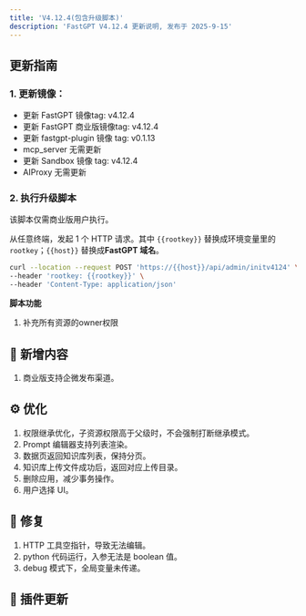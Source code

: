 ```yaml
---
title: 'V4.12.4(包含升级脚本)'
description: 'FastGPT V4.12.4 更新说明, 发布于 2025-9-15'
---
```


## 更新指南

### 1. 更新镜像：

- 更新 FastGPT 镜像tag: v4.12.4
- 更新 FastGPT 商业版镜像tag: v4.12.4
- 更新 fastgpt-plugin 镜像 tag: v0.1.13
- mcp_server 无需更新
- 更新 Sandbox 镜像 tag: v4.12.4
- AIProxy 无需更新

### 2. 执行升级脚本

该脚本仅需商业版用户执行。

从任意终端，发起 1 个 HTTP 请求。其中 `{{rootkey}}` 替换成环境变量里的 `rootkey`；`{{host}}` 替换成**FastGPT 域名**。

```bash
curl --location --request POST 'https://{{host}}/api/admin/initv4124' \
--header 'rootkey: {{rootkey}}' \
--header 'Content-Type: application/json'
```

**脚本功能**

1. 补充所有资源的owner权限

## 🚀 新增内容

1. 商业版支持企微发布渠道。

## ⚙️ 优化

1. 权限继承优化，子资源权限高于父级时，不会强制打断继承模式。
2. Prompt 编辑器支持列表渲染。
3. 数据页返回知识库列表，保持分页。
4. 知识库上传文件成功后，返回对应上传目录。
5. 删除应用，减少事务操作。
6. 用户选择 UI。

## 🐛 修复

1. HTTP 工具空指针，导致无法编辑。
2. python 代码运行，入参无法是 boolean 值。
3. debug 模式下，全局变量未传递。

## 🔨 插件更新


